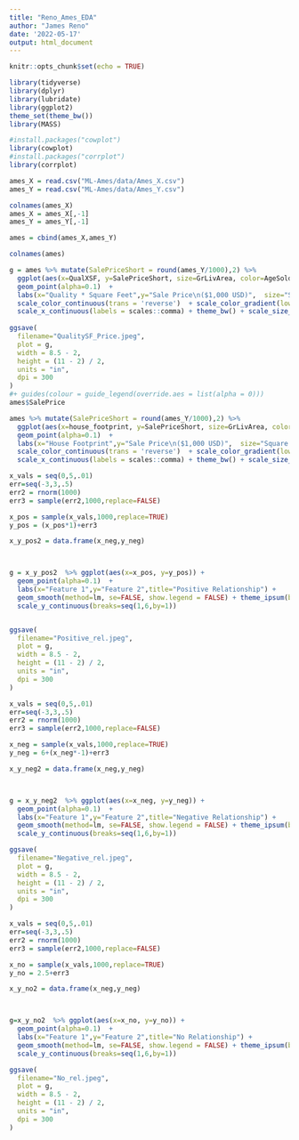 ```yaml
---
title: "Reno_Ames_EDA"
author: "James Reno"
date: '2022-05-17'
output: html_document
---
```


```r
knitr::opts_chunk$set(echo = TRUE)
```

```r

library(tidyverse)
library(dplyr)
library(lubridate)
library(ggplot2)
theme_set(theme_bw())
library(MASS)

#install.packages("cowplot")
library(cowplot)
#install.packages("corrplot")
library(corrplot)

```


```r

ames_X = read.csv("ML-Ames/data/Ames_X.csv")
ames_Y = read.csv("ML-Ames/data/Ames_Y.csv")

colnames(ames_X)
ames_X = ames_X[,-1]
ames_Y = ames_Y[,-1]
```


```r

ames = cbind(ames_X,ames_Y)

colnames(ames)

g = ames %>% mutate(SalePriceShort = round(ames_Y/1000),2) %>% 
  ggplot(aes(x=QualXSF, y=SalePriceShort, size=GrLivArea, color=AgeSold)) +
  geom_point(alpha=0.1)  +
  labs(x="Quality * Square Feet",y="Sale Price\n($1,000 USD)",  size="Square Feet",color="Age")  +
  scale_color_continuous(trans = 'reverse')  + scale_color_gradient(low="#534666", high="#EEB462") +
  scale_x_continuous(labels = scales::comma) + theme_bw() + scale_size_continuous(labels = scales::comma) + geom_smooth(method=lm, se=FALSE, show.legend = FALSE, color = '#534666') + theme_ipsum(base_size=16)
 
ggsave(
  filename="QualitySF_Price.jpeg",
  plot = g,
  width = 8.5 - 2,
  height = (11 - 2) / 2,
  units = "in",
  dpi = 300
)
#+ guides(colour = guide_legend(override.aes = list(alpha = 0)))
ames$SalePrice
```

```r
ames %>% mutate(SalePriceShort = round(ames_Y/1000),2) %>% 
  ggplot(aes(x=house_footprint, y=SalePriceShort, size=GrLivArea, color=AgeSold)) +
  geom_point(alpha=0.1)  +
  labs(x="House Footprint",y="Sale Price\n($1,000 USD)",  size="Square Feet",color="Age")  +
  scale_color_continuous(trans = 'reverse')  + scale_color_gradient(low="#534666", high="#EEB462") +
  scale_x_continuous(labels = scales::comma) + theme_bw() + scale_size_continuous(labels = scales::comma) + geom_smooth(method=lm, se=FALSE, show.legend = FALSE, color = '#534666') + theme_ipsum(base_size=16)
```

```r

x_vals = seq(0,5,.01)
err=seq(-3,3,.5)
err2 = rnorm(1000)
err3 = sample(err2,1000,replace=FALSE)

x_pos = sample(x_vals,1000,replace=TRUE)
y_pos = (x_pos*1)+err3

x_y_pos2 = data.frame(x_neg,y_neg)



g = x_y_pos2  %>% ggplot(aes(x=x_pos, y=y_pos)) +
  geom_point(alpha=0.1)  +
  labs(x="Feature 1",y="Feature 2",title="Positive Relationship") +
  geom_smooth(method=lm, se=FALSE, show.legend = FALSE) + theme_ipsum(base_size=16) + 
  scale_y_continuous(breaks=seq(1,6,by=1))


ggsave(
  filename="Positive_rel.jpeg",
  plot = g,
  width = 8.5 - 2,
  height = (11 - 2) / 2,
  units = "in",
  dpi = 300
)

```



```r

x_vals = seq(0,5,.01)
err=seq(-3,3,.5)
err2 = rnorm(1000)
err3 = sample(err2,1000,replace=FALSE)

x_neg = sample(x_vals,1000,replace=TRUE)
y_neg = 6+(x_neg*-1)+err3

x_y_neg2 = data.frame(x_neg,y_neg)



g = x_y_neg2  %>% ggplot(aes(x=x_neg, y=y_neg)) +
  geom_point(alpha=0.1)  +
  labs(x="Feature 1",y="Feature 2",title="Negative Relationship") +
  geom_smooth(method=lm, se=FALSE, show.legend = FALSE) + theme_ipsum(base_size=16) + 
  scale_y_continuous(breaks=seq(1,6,by=1))

ggsave(
  filename="Negative_rel.jpeg",
  plot = g,
  width = 8.5 - 2,
  height = (11 - 2) / 2,
  units = "in",
  dpi = 300
)

```


```r

x_vals = seq(0,5,.01)
err=seq(-3,3,.5)
err2 = rnorm(1000)
err3 = sample(err2,1000,replace=FALSE)

x_no = sample(x_vals,1000,replace=TRUE)
y_no = 2.5+err3

x_y_no2 = data.frame(x_neg,y_neg)



g=x_y_no2  %>% ggplot(aes(x=x_no, y=y_no)) +
  geom_point(alpha=0.1)  +
  labs(x="Feature 1",y="Feature 2",title="No Relationship") +
  geom_smooth(method=lm, se=FALSE, show.legend = FALSE) + theme_ipsum(base_size=16) + 
  scale_y_continuous(breaks=seq(1,6,by=1))

ggsave(
  filename="No_rel.jpeg",
  plot = g,
  width = 8.5 - 2,
  height = (11 - 2) / 2,
  units = "in",
  dpi = 300
)

```

